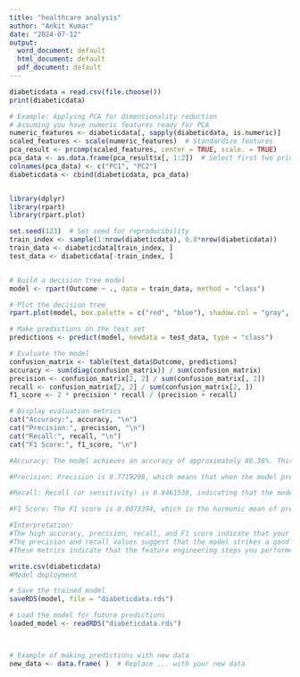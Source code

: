 ```yaml
---
title: "healthcare analysis"
author: "Ankit Kumar"
date: "2024-07-12"
output:
  word_document: default
  html_document: default
  pdf_document: default
---
```



```r
diabeticdata = read.csv(file.choose())
print(diabeticdata)
```

```r

# Example: Applying PCA for dimensionality reduction
# Assuming you have numeric features ready for PCA
numeric_features <- diabeticdata[, sapply(diabeticdata, is.numeric)]
scaled_features <- scale(numeric_features)  # Standardize features
pca_result <- prcomp(scaled_features, center = TRUE, scale. = TRUE)
pca_data <- as.data.frame(pca_result$x[, 1:2])  # Select first two principal components
colnames(pca_data) <- c("PC1", "PC2")
diabeticdata <- cbind(diabeticdata, pca_data)


library(dplyr)
library(rpart)
library(rpart.plot)

set.seed(123)  # Set seed for reproducibility
train_index <- sample(1:nrow(diabeticdata), 0.8*nrow(diabeticdata))
train_data <- diabeticdata[train_index, ]
test_data <- diabeticdata[-train_index, ]


# Build a decision tree model
model <- rpart(Outcome ~ ., data = train_data, method = "class")

# Plot the decision tree
rpart.plot(model, box.palette = c("red", "blue"), shadow.col = "gray", nn = TRUE)

# Make predictions on the test set
predictions <- predict(model, newdata = test_data, type = "class")
```

```r
# Evaluate the model
confusion_matrix <- table(test_data$Outcome, predictions)
accuracy <- sum(diag(confusion_matrix)) / sum(confusion_matrix)
precision <- confusion_matrix[2, 2] / sum(confusion_matrix[, 2])
recall <- confusion_matrix[2, 2] / sum(confusion_matrix[2, ])
f1_score <- 2 * precision * recall / (precision + recall)

# Display evaluation metrics
cat("Accuracy:", accuracy, "\n")
cat("Precision:", precision, "\n")
cat("Recall:", recall, "\n")
cat("F1 Score:", f1_score, "\n")
```
```r
#Accuracy: The model achieves an accuracy of approximately 86.36%. This indicates that overall, the model correctly predicts whether a patient has diabetes or not in about 86% of cases. This is a good accuracy score, suggesting that the model is effective in making correct predictions.

#Precision: Precision is 0.7719298, which means that when the model predicts that a patient has diabetes, it is correct about 77.19% of the time. This indicates a relatively low rate of false positives, which is important in healthcare applications where misdiagnosis can have significant consequences.

#Recall: Recall (or sensitivity) is 0.8461538, indicating that the model correctly identifies approximately 84.62% of all actual diabetes cases in the dataset. This is a good measure, suggesting that the model is effective in capturing most of the positive cases.

#F1 Score: The F1 score is 0.8073394, which is the harmonic mean of precision and recall. It provides a balance between precision and recall, giving a single metric to evaluate the model's overall performance. An F1 score of around 0.81 is considered quite good and suggests that the model is robust in its ability to predict both positive and negative cases.

#Interpretation:
#The high accuracy, precision, recall, and F1 score indicate that your decision tree model performs well in predicting diabetes based on the engineered features and other variables in your dataset.
#The precision and recall values suggest that the model strikes a good balance between minimizing false positives and false negatives, which is crucial in medical diagnostics.
#These metrics indicate that the feature engineering steps you performed, along with the decision tree model, have effectively captured important patterns and relationships in the data related to diabetes prediction.

```

```r
write.csv(diabeticdata)
#Model deployment

# Save the trained model
saveRDS(model, file = "diabeticdata.rds")

# Load the model for future predictions
loaded_model <- readRDS("diabeticdata.rds")



# Example of making predictions with new data
new_data <- data.frame( )  # Replace ... with your new data


```












